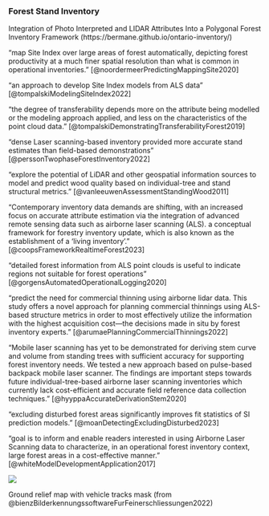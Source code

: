 
### Forest Stand Inventory

Integration of Photo Interpreted and LIDAR Attributes Into a Polygonal Forest Inventory Framework (https://bermane.github.io/ontario-inventory/)

"map Site Index over large areas of forest automatically, depicting forest productivity at a much finer spatial resolution than what is common in operational inventories." [@noordermeerPredictingMappingSite2020]

"an approach to develop Site Index models from ALS data" [@tompalskiModelingSiteIndex2022]

"the degree of transferability depends more on the attribute being modelled or the modeling approach applied, and less on the characteristics of the point cloud data." [@tompalskiDemonstratingTransferabilityForest2019]

"dense Laser scanning-based inventory provided more accurate stand estimates than field-based demonstrations" [@perssonTwophaseForestInventory2022]

"explore the potential of LiDAR and other geospatial information sources to model and predict wood quality based on individual-tree and stand structural metrics." [@vanleeuwenAssessmentStandingWood2011]

"Contemporary inventory data demands are shifting, with an increased focus on accurate attribute estimation via the integration of advanced remote sensing data such as airborne laser scanning (ALS).
a conceptual framework for forestry inventory update, which is also known as the establishment of a ‘living inventory’." [@coopsFrameworkRealtimeForest2023]

"detailed forest information from ALS point clouds is useful to indicate regions not suitable
for forest operations" [@gorgensAutomatedOperationalLogging2020]

"predict the need for commercial thinning using airborne lidar data. This study offers a novel approach for planning commercial thinnings using ALS-based structure metrics in order to most effectively utilize the information with the highest acquisition cost—the decisions made in situ by forest inventory experts." [@arumaePlanningCommercialThinnings2022]

"Mobile laser scanning has yet to be demonstrated for deriving stem curve and volume from standing trees with sufficient accuracy for supporting forest inventory needs. We tested a new approach based on pulse-based backpack mobile laser scanner. 
The findings are important steps towards future individual-tree-based airborne laser scanning inventories which currently lack cost-efficient and accurate field reference data collection techniques." [@hyyppaAccurateDerivationStem2020]

"excluding disturbed forest areas significantly improves fit statistics of SI prediction models." [@moanDetectingExcludingDisturbed2023]

"goal is to inform and enable readers interested in using Airborne Laser Scanning data to characterize, in an operational forest inventory context, large forest areas in a cost-effective manner." [@whiteModelDevelopmentApplication2017]

::: {#fig-enhanced-stand-inventory}
![](https://www.researchgate.net/profile/Joanne-White/publication/323166566/figure/fig2/AS:593803119448065@1518585104493/Overview-of-the-steps-involved-in-implementing-the-area-based-approach-ABA_W640.jpg)

Ground relief map with vehicle tracks mask (from @bienzBilderkennungssoftwareFurFeinerschliessungen2022)
:::
